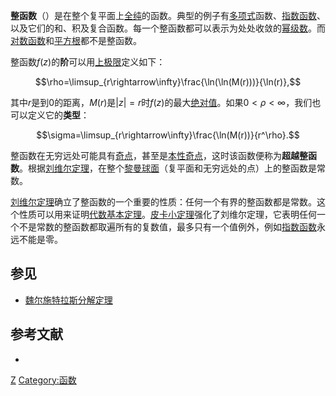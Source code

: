 '''整函数'''（{{lang-en|Entire function}}）是在整个复平面上[[全纯函数|全纯]]的函数。典型的例子有[[多项式|多项式]]函数、[[指数函数|指数函数]]、以及它们的和、积及复合函数。每一个整函数都可以表示为处处收敛的[[幂级数|幂级数]]。而[[对数函数|对数函数]]和[[平方根|平方根]]都不是整函数。

整函数<math>f(z)</math>的'''阶'''可以用[[上极限|上极限]]定义如下：

:<math>\rho=\limsup_{r\rightarrow\infty}\frac{\ln(\ln(M(r)))}{\ln(r)},</math>

其中<math>r</math>是到<math>0</math>的距离，<math>M(r)</math>是<math>\left|z\right| = r </math>时<math>f(z)</math>的最大[[绝对值|绝对值]]。如果<math>0<\rho<\infty </math>，我们也可以定义它的'''类型'''：

:<math>\sigma=\limsup_{r\rightarrow\infty}\frac{\ln(M(r))}{r^\rho}.</math>

整函数在无穷远处可能具有[[奇点|奇点]]，甚至是[[本性奇点|本性奇点]]，这时该函数便称为'''超越整函数'''。根据[[刘维尔定理_(复分析)|刘维尔定理]]，在整个[[黎曼球面|黎曼球面]]（复平面和无穷远处的点）上的整函数是常数。

[[刘维尔定理_(复分析)|刘维尔定理]]确立了整函数的一个重要的性质：任何一个有界的整函数都是常数。这个性质可以用来证明[[代数基本定理|代数基本定理]]。[[皮卡定理|皮卡小定理]]强化了刘维尔定理，它表明任何一个不是常数的整函数都取遍所有的复数值，最多只有一个值例外，例如[[指数函数|指数函数]]永远不能是零。

== 参见 ==
* [[魏尔施特拉斯分解定理|魏尔施特拉斯分解定理]]

== 参考文献 ==
* {{cite book | author = Ralph P. Boas | title = Entire Functions | publisher = Academic Press | year = 1954 | id=OCLC [http://worldcat.org/oclc/847696 847696] }}

{{Authority control}}
[[Category:复分析|Z]]
[[Category:函数|Category:函数]]